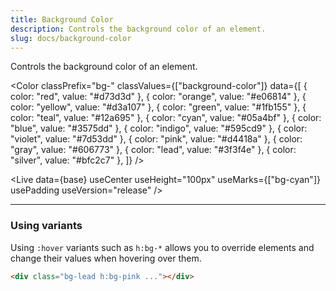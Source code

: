 ```yaml
---
title: Background Color
description: Controls the background color of an element.
slug: docs/background-color
---
```



Controls the background color of an element.

<Color
  classPrefix="bg-"
  classValues={["background-color"]}
  data={[
    { color: "red", value: "#d73d3d" },
    { color: "orange", value: "#e06814" },
    { color: "yellow", value: "#d3a107" },
    { color: "green", value: "#1fb155" },
    { color: "teal", value: "#12a695" },
    { color: "cyan", value: "#05a4bf" },
    { color: "blue", value: "#3575dd" },
    { color: "indigo", value: "#595cd9" },
    { color: "violet", value: "#7d53dd" },
    { color: "pink", value: "#d4418a" },
    { color: "gray", value: "#606773" },
    { color: "lead", value: "#3f3f4e" },
    { color: "silver", value: "#bfc2c7" },
  ]}
/>

<Live
  data={base}
  useCenter
  useHeight="100px"
  useMarks={["bg-cyan"]}
  usePadding
  useVersion="release"
/>

---

### Using variants

Using `:hover` variants such as `h:bg-*` allows you to override elements and change their values when hovering over them.

```html "h:bg-pink"
<div class="bg-lead h:bg-pink ..."></div>
```

